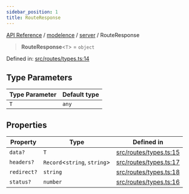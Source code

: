 ```yaml
---
sidebar_position: 1
title: RouteResponse
---
```


[API Reference](/api-reference/modelence/server/type-aliases/../../../index) / [modelence](/api-reference/modelence/server/type-aliases/../../index) / [server](/api-reference/modelence/server/type-aliases/../index) / RouteResponse

> **RouteResponse**\<`T`\> = `object`

Defined in: [src/routes/types.ts:14](https://github.com/modelence/modelence/blob/62259b6697571b616c549c71583a3c319522198d/packages/modelence/src/routes/types.ts#L14)

## Type Parameters

| Type Parameter | Default type |
| ------ | ------ |
| `T` | `any` |

## Properties

| Property | Type | Defined in |
| ------ | ------ | ------ |
| <a id="data"></a> `data?` | `T` | [src/routes/types.ts:15](https://github.com/modelence/modelence/blob/62259b6697571b616c549c71583a3c319522198d/packages/modelence/src/routes/types.ts#L15) |
| <a id="headers"></a> `headers?` | `Record`\<`string`, `string`\> | [src/routes/types.ts:17](https://github.com/modelence/modelence/blob/62259b6697571b616c549c71583a3c319522198d/packages/modelence/src/routes/types.ts#L17) |
| <a id="redirect"></a> `redirect?` | `string` | [src/routes/types.ts:18](https://github.com/modelence/modelence/blob/62259b6697571b616c549c71583a3c319522198d/packages/modelence/src/routes/types.ts#L18) |
| <a id="status"></a> `status?` | `number` | [src/routes/types.ts:16](https://github.com/modelence/modelence/blob/62259b6697571b616c549c71583a3c319522198d/packages/modelence/src/routes/types.ts#L16) |
